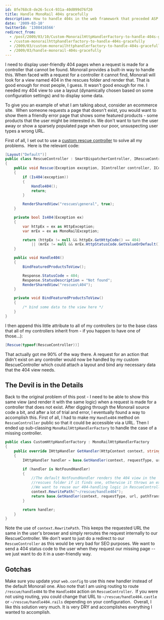 ```yaml
---
id: 8fe768c8-de26-5cc4-931a-40d099d76f20
title: Handle MonoRail 404s gracefully
description: How to handle 404s in the web framework that preceded ASP.NET MVC.
date: '2009-03-10'
twitterId: '1308416566'
redirect_from:
  - /post/2009/03/10/Custom-MonorailHttpHandlerFactory-to-handle-404s-gracefully.aspx
  - /custom-monorailhttphandlerfactory-to-handle-404s-gracefully
  - /2009/03/custom-monorailhttphandlerfactory-to-handle-404s-gracefully
  - /2009/03/handle-monorail-404s-gracefully
---
```


I need to display user-friendly 404 pages when a request is made for a controller that cannot be found. Monorail provides a built-in way to handle this. When faced with a request for a controller it cannot find, Monorail will look for a view named 404 in the rescues folder and render that. That is good enough for most people, I guess. It wasn't good enough for me. I needed my 404 view to use a layout (dynamically chosen based on some configuration settings) and to display some data.

To give you an example of what I am talking about, consider an ecommerce site.  When someone requests a page that doesn't exist, you would want to show them a friendly error page that shows some featured products - some products that the user might be interested in. We don't want to turn the user away or show a sparsely populated page when our poor, unsuspecting user types a wrong URL.

First of all, I set out to use a [custom rescue controller](http://justinram.wordpress.com/2009/01/09/monorail-custom-rescue-controller-irescuecontroller/) to solve all my problems.  Here is the relevant code:

```csharp
[Layout("Default")]
public class RescueController : SmartDispatcherController, IRescueController
{
    public void Rescue(Exception exception, IController controller, IControllerContext controllerContext)
    {
        if (Is404(exception))
        {
            Handle404();
            return;
        }

        RenderSharedView("rescues\general", true);
    }

    private bool Is404(Exception ex)
    {
        var httpEx = ex as HttpException;
        var mrEx = ex as MonoRailException;

        return (httpEx != null && httpEx.GetHttpCode() == 404)
            || (mrEx != null && mrEx.HttpStatusCode.GetValueOrDefault() == 404);
    }

    public void Handle404()
    {
        BindFeaturedProductsToView();

        Response.StatusCode = 404;
        Response.StatusDescription = "Not found";
        RenderSharedView("rescues\404");
    }

    private void BindFeaturedProductsToView()
    {
        /* bind some data to the view here */
    }
}
```

I then append this little attribute to all of my controllers (or to the base class that all of my controllers inherit from - if you happen to have one of those…):

```csharp
[Rescue(typeof(RescueController))]
```

That actually got me 90% of the way there. A request for an action that didn't exist on any controller would now be handled by my custom RescueController which could attach a layout and bind any necessary data that the 404 view needs.

## The Devil is in the Details
Back to the original problem of this post - I need to be able to show this same view (and render it with the same logic) when a request is made for a controller that does not exist. After digging through the Monorail source code a bit, and after a lot of trial and error, I eventually found a way to accomplish this. First of all, I had to make my `Handle404` method on `RescueController` public so that it could be accessible via a URL. Then I ended up sub-classing `MonoRailHttpHandlerFactory` to handle the case of a missing controller.

```csharp
public class CustomHttpHandlerFactory : MonoRailHttpHandlerFactory
{
    public override IHttpHandler GetHandler(HttpContext context, string requestType, string url, string pathTranslated)
    {
        IHttpHandler handler = base.GetHandler(context, requestType, url, pathTranslated);

        if (handler is NotFoundHandler)
        {
            //The default NotFoundHandler renders the 404 view in the
            //rescues folder if it finds one, otherwise it throws an exception.
            //We want to reuse our 404-handling logic in RescueController.
            context.RewritePath("~/rescue/handle404");
            return base.GetHandler(context, requestType, url, pathTranslated);
        }

        return handler;
    }
}
```

Note the use of `context.RewritePath`. This keeps the requested URL the same in the user's browser and simply reroutes the request internally to our RescueController. We don't want to just do a redirect to our `RescueController` as this would be very bad for SEO purposes. We want to send a 404 status code to the user when they request our missing page -- we just want to do it in a user-friendly way.

## Gotchas
Make sure you update your `web.config` to use this new handler instead of the default Monorail one. Also note that I am using routing to route `/rescue/handle404` to the `Handle404` action on `RescueController`.  If you were not using routing, you could change that URL to `~/rescue/handle404.castle` or `~/rescue/handle404.rails` depending on your configuration.  Overall, I like this solution very much. It is very DRY and accomplishes everything I wanted to accomplish.